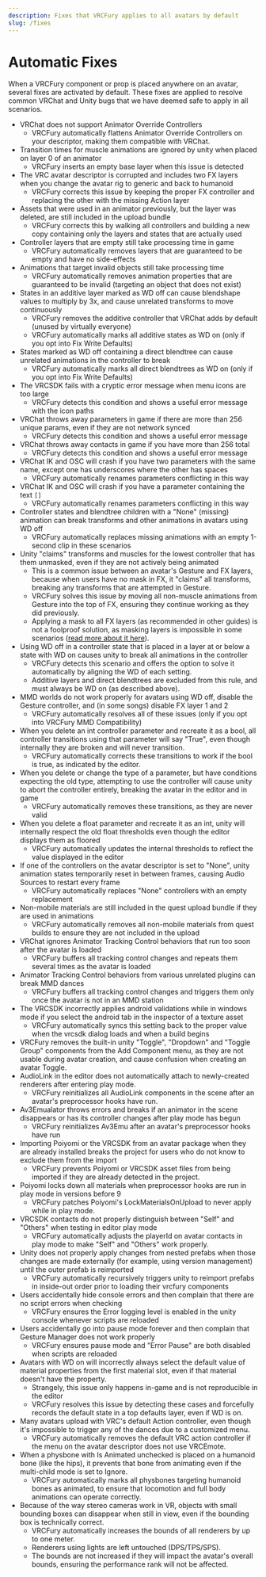 ---
description: Fixes that VRCFury applies to all avatars by default
slug: /fixes
---

# Automatic Fixes

When a VRCFury component or prop is placed anywhere on an avatar, several fixes are activated by default. These fixes are applied
to resolve common VRChat and Unity bugs that we have deemed safe to apply in all scenarios.

* VRChat does not support Animator Override Controllers
  * VRCFury automatically flattens Animator Override Controllers on your descriptor, making them compatible with VRChat.
* Transition times for muscle animations are ignored by unity when placed on layer 0 of an animator
  * VRCFury inserts an empty base layer when this issue is detected
* The VRC avatar descriptor is corrupted and includes two FX layers when you change the avatar rig to generic and back to humanoid
  * VRCFury corrects this issue by keeping the proper FX controller and replacing the other with the missing Action layer
* Assets that were used in an animator previously, but the layer was deleted, are still included in the upload bundle
  * VRCFury corrects this by walking all controllers and building a new copy containing only the layers and states that are actually used
* Controller layers that are empty still take processing time in game
  * VRCFury automatically removes layers that are guaranteed to be empty and have no side-effects
* Animations that target invalid objects still take processing time
  * VRCFury automatically removes animation properties that are guaranteed to be invalid (targeting an object that does not exist)
* States in an additive layer marked as WD off can cause blendshape values to multiply by 3x, and cause unrelated transforms to move continuously
  * VRCFury removes the additive controller that VRChat adds by default (unused by virtually everyone)
  * VRCFury automatically marks all additive states as WD on (only if you opt into Fix Write Defaults)
* States marked as WD off containing a direct blendtree can cause unrelated animations in the controller to break
  * VRCFury automatically marks all direct blendtrees as WD on (only if you opt into Fix Write Defaults)
* The VRCSDK fails with a cryptic error message when menu icons are too large
  * VRCFury detects this condition and shows a useful error message with the icon paths
* VRChat throws away parameters in game if there are more than 256 unique params, even if they are not network synced
  * VRCFury detects this condition and shows a useful error message
* VRChat throws away contacts in game if you have more than 256 total
  * VRCFury detects this condition and shows a useful error message
* VRChat IK and OSC will crash if you have two parameters with the same name, except one has underscores where the other has spaces
  * VRCFury automatically renames parameters conflicting in this way
* VRChat IK and OSC will crash if you have a parameter containing the text `[]`
  * VRCFury automatically renames parameters conflicting in this way
* Controller states and blendtree children with a "None" (missing) animation can break transforms and other animations in avatars using WD off
  * VRCFury automatically replaces missing animations with an empty 1-second clip in these scenarios
* Unity "claims" transforms and muscles for the lowest controller that has them unmasked, even if they are not actively being animated
  * This is a common issue between an avatar's Gesture and FX layers, because when users have no mask in FX, it "claims" all transforms,
    breaking any transforms that are attempted in Gesture.
  * VRCFury solves this issue by moving all non-muscle animations from Gesture into the top of FX, ensuring they continue working as they did previously.
  * Applying a mask to all FX layers (as recommended in other guides) is not a foolproof solution, as masking layers is impossible in some
    scenarios ([read more about it here](/technical/wd#broken-properties-in-masked-layers)).
* Using WD off in a controller state that is placed in a layer at or below a state with WD on causes unity to break all animations in the controller
  * VRCFury detects this scenario and offers the option to solve it automatically by aligning the WD of each setting.
  * Additive layers and direct blendtrees are excluded from this rule, and must always be WD on (as described above).
* MMD worlds do not work properly for avatars using WD off, disable the Gesture controller, and (in some songs) disable FX layer 1 and 2
  * VRCFury automatically resolves all of these issues (only if you opt into VRCFury MMD Compatibility)
* When you delete an int controller parameter and recreate it as a bool, all controller transitions using that parameter will say "True", even though internally they are broken and will never transition.
  * VRCFury automatically corrects these transitions to work if the bool is true, as indicated by the editor.
* When you delete or change the type of a parameter, but have conditions expecting the old type, attempting to use the controller will cause unity to abort the controller entirely, breaking the avatar in the editor and in game
  * VRCFury automatically removes these transitions, as they are never valid
* When you delete a float parameter and recreate it as an int, unity will internally respect the old float thresholds even though the editor displays them as floored
  * VRCFury automatically updates the internal thresholds to reflect the value displayed in the editor
* If one of the controllers on the avatar descriptor is set to "None", unity animation states temporarily reset in between frames, causing Audio Sources to restart every frame
  * VRCFury automatically replaces "None" controllers with an empty replacement
* Non-mobile materials are still included in the quest upload bundle if they are used in animations
  * VRCFury automatically removes all non-mobile materials from quest builds to ensure they are not included in the upload
* VRChat ignores Animator Tracking Control behaviors that run too soon after the avatar is loaded
  * VRCFury buffers all tracking control changes and repeats them several times as the avatar is loaded
* Animator Tracking Control behaviors from various unrelated plugins can break MMD dances
  * VRCFury buffers all tracking control changes and triggers them only once the avatar is not in an MMD station
* The VRCSDK incorrectly applies android validations while in windows mode if you select the android tab in the inspector of a texture asset
  * VRCFury automatically syncs this setting back to the proper value when the vrcsdk dialog loads and when a build begins
* VRCFury removes the built-in unity "Toggle", "Dropdown" and "Toggle Group" components from the Add Component menu, as they are not usable
  during avatar creation, and cause confusion when creating an avatar Toggle.
* AudioLink in the editor does not automatically attach to newly-created renderers after entering play mode.
  * VRCFury reinitializes all AudioLink components in the scene after an avatar's preprocessor hooks have run.
* Av3Emualator throws errors and breaks if an animator in the scene disappears or has its controller changes after play mode has begun
  * VRCFury reinitializes Av3Emu after an avatar's preprocessor hooks have run
* Importing Poiyomi or the VRCSDK from an avatar package when they are already installed breaks the project for users who do not know to exclude them from the import
  * VRCFury prevents Poiyomi or VRCSDK asset files from being imported if they are already detected in the project.
* Poiyomi locks down all materials when preprocessor hooks are run in play mode in versions before 9
  * VRCFury patches Poiyomi's LockMaterialsOnUpload to never apply while in play mode.
* VRCSDK contacts do not properly distinguish between "Self" and "Others" when testing in editor play mode
  * VRCFury automatically adjusts the playerId on avatar contacts in play mode to make "Self" and "Others" work properly.
* Unity does not properly apply changes from nested prefabs when those changes are made externally (for example, using version management) until the outer prefab is reimported
  * VRCFury automatically recursively triggers unity to reimport prefabs in inside-out order prior to loading their vrcfury components
* Users accidentally hide console errors and then complain that there are no script errors when checking
  * VRCFury ensures the Error logging level is enabled in the unity console whenever scripts are reloaded
* Users accidentally go into pause mode forever and then complain that Gesture Manager does not work properly
  * VRCFury ensures pause mode and "Error Pause" are both disabled when scripts are reloaded
* Avatars with WD on will incorrectly always select the default value of material properties from the first material slot, even if that material doesn't have the property.
  * Strangely, this issue only happens in-game and is not reproducible in the editor
  * VRCFury resolves this issue by detecting these cases and forcefully records the default state in a top defaults layer, even if WD is on.
* Many avatars upload with VRC's default Action controller, even though it's impossible to trigger any of the dances due to a customized menu.
  * VRCFury automatically removes the default VRC action controller if the menu on the avatar descriptor does not use VRCEmote.
* When a physbone with Is Animated unchecked is placed on a humanoid bone (like the hips), it prevents that bone from animating even if the multi-child mode is set to Ignore.
  * VRCFury automatically marks all physbones targeting humanoid bones as animated, to ensure that locomotion and full body animations can operate correctly.
* Because of the way stereo cameras work in VR, objects with small bounding boxes can disappear when still in view, even if the bounding box is technically correct.
  * VRCFury automatically increases the bounds of all renderers by up to one meter.
  * Renderers using lights are left untouched (DPS/TPS/SPS).
  * The bounds are not increased if they will impact the avatar's overall bounds, ensuring the performance rank will not be affected.

